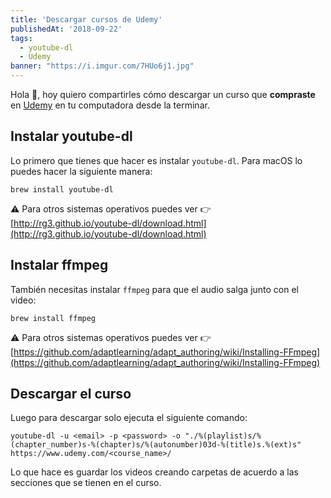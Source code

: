 ```yaml
---
title: 'Descargar cursos de Udemy'
publishedAt: '2018-09-22'
tags:
  - youtube-dl
  - Udemy
banner: "https://i.imgur.com/7HUo6j1.jpg"
---
```


Hola 👋, hoy quiero compartirles cómo descargar un curso que **compraste** en [Udemy](https://www.udemy.com/) en tu computadora desde la terminar.

## Instalar youtube-dl

Lo primero que tienes que hacer es instalar `youtube-dl`. Para macOS lo puedes hacer la siguiente manera:

```shell
brew install youtube-dl
```

⚠️ Para otros sistemas operativos puedes ver 👉 [http://rg3.github.io/youtube-dl/download.html](http://rg3.github.io/youtube-dl/download.html)

## Instalar ffmpeg

También necesitas instalar `ffmpeg` para que el audio salga junto con el video:

```shell
brew install ffmpeg
```

⚠️ Para otros sistemas operativos puedes ver 👉 [https://github.com/adaptlearning/adapt_authoring/wiki/Installing-FFmpeg](https://github.com/adaptlearning/adapt_authoring/wiki/Installing-FFmpeg)

## Descargar el curso

Luego para descargar solo ejecuta el siguiente comando:

```shell
youtube-dl -u <email> -p <password> -o "./%(playlist)s/%(chapter_number)s-%(chapter)s/%(autonumber)03d-%(title)s.%(ext)s" https://www.udemy.com/<course_name>/
```

Lo que hace es guardar los videos creando carpetas de acuerdo a las secciones que se tienen en el curso.
